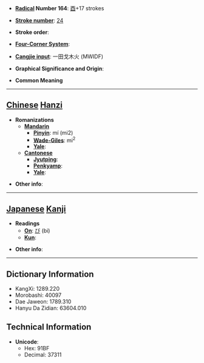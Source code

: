 * '''[[Wiktionary:Chinese radical index| Radical]] Number 164''': [[Wiktionary:Chinese radical index 酉|酉]]+17 strokes

* '''[[Wiktionary:Chinese total strokes index|Stroke number]]''': [[Wiktionary:Chinese total strokes index 24|24]]

* '''Stroke order''': 

* '''[[Wiktionary:Chinese four corner index|Four-Corner System]]''': 

* '''[[Wiktionary:Chinese Cangjie index|Cangjie input]]''': 一田戈木火 (MWIDF)

* '''Graphical Significance and Origin''': 

* '''Common Meaning'''

----

== [[Chinese]] [[Hanzi]] ==

* '''Romanizations'''
** '''[[Mandarin]]'''
*** '''[[Pinyin]]''': mí (mi2)
*** '''[[Wade-Giles]]''': mi<sup>2</sup>
*** '''[[Yale]]''': 
** '''[[Cantonese]]'''
*** '''[[Jyutping]]''':
*** '''[[Penkyamp]]''': 
*** '''[[Yale]]''': 

* '''Other info''': 

----

== [[Japanese]] [[Kanji]] ==

* '''Readings'''
** '''[[On]]''': [[び]] (bi)
** '''[[Kun]]''': 

* '''Other info''':  

----

== Dictionary Information ==

* KangXi: 1289.220
* Morobashi: 40097
* Dae Jaweon: 1789.310
* Hanyu Da Zidian: 63604.010

== Technical Information ==

* '''Unicode''':
** Hex: 91BF
** Decimal: 37311